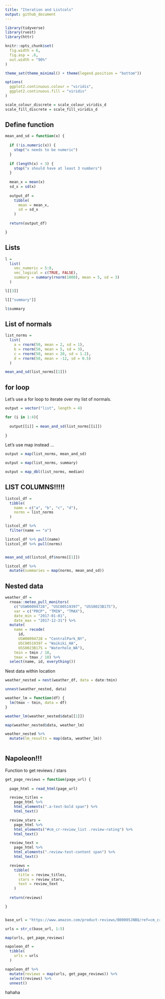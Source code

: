 ```yaml
---
title: "Iteration and Listcols"
output: github_document
---
```


```r
library(tidyverse)
library(rvest)
library(httr)

knitr::opts_chunk$set(
  fig.width = 6,
  fig.asp = .6,
  out.width = "90%"
)

theme_set(theme_minimal() + theme(legend.position = "bottom"))

options(
  ggplot2.continuous.colour = "viridis",
  ggplot2.continuous.fill = "viridis"
)

scale_colour_discrete = scale_colour_viridis_d
scale_fill_discrete = scale_fill_viridis_d
```


## Define function

```r
mean_and_sd = function(x) {
  
  if (!is.numeric(x)) {
    stop("x needs to be numeric")
  }
  
  if (length(x) < 3) {
    stop("x should have at least 3 numbers")
  }
  
  mean_x = mean(x)
  sd_x = sd(x)
  
  output_df =
    tibble(
      mean = mean_x,
      sd = sd_x
    )
  
  return(output_df)

}
```

## Lists

```r
l =
  list(
    vec_numeric = 5:8,
    vec_logical = c(TRUE, FALSE),
    summary = summary(rnorm(1000), mean = 5, sd = 3)
  )

l[[3]]

l[["summary"]]

l$summary
```


## List of normals

```r
list_norms =
  list(
    a = rnorm(50, mean = 2, sd = 1),
    b = rnorm(50, mean = 5, sd = 3),
    c = rnorm(50, mean = 20, sd = 1.2),
    d = rnorm(50, mean = -12, sd = 0.5)
  )

mean_and_sd(list_norms[[1]])
```


## for loop

Let's use a for loop to iterate over my list of normals.

```r
output = vector("list", length = 4)

for (i in 1:4){
  
  output[[i]] = mean_and_sd(list_norms[[i]])
  
}

```

Let's use map instead ...

```r
output = map(list_norms, mean_and_sd)

output = map(list_norms, summary)

output = map_dbl(list_norms, median)
```


## LIST COLUMNS!!!!!

```r
listcol_df =
  tibble(
    name = c("a", "b", "c", "d"),
    norms = list_norms
  )

listcol_df %>%
  filter(name == "a")

listcol_df %>% pull(name)
listcol_df %>% pull(norms)


mean_and_sd(listcol_df$norms[[1]])

listcol_df %>%
  mutate(summaries = map(norms, mean_and_sd))
```


## Nested data

```r
weather_df = 
  rnoaa::meteo_pull_monitors(
    c("USW00094728", "USC00519397", "USS0023B17S"),
    var = c("PRCP", "TMIN", "TMAX"), 
    date_min = "2017-01-01",
    date_max = "2017-12-31") %>%
  mutate(
    name = recode(
      id, 
      USW00094728 = "CentralPark_NY", 
      USC00519397 = "Waikiki_HA",
      USS0023B17S = "Waterhole_WA"),
    tmin = tmin / 10,
    tmax = tmax / 10) %>%
  select(name, id, everything())
```


Nest data within location

```r
weather_nested = nest(weather_df, data = date:tmin)

unnest(weather_nested, data)

weather_lm = function(df) {
  lm(tmax ~ tmin, data = df)
}

weather_lm(weather_nested$data[[1]])

map(weather_nested$data, weather_lm)

weather_nested %>%
  mutate(lm_results = map(data, weather_lm))
  


```


## Napoleon!!!

Function to get reviews / stars

```r
get_page_reviews = function(page_url) {
  
  page_html = read_html(page_url)

  review_titles = 
    page_html %>%
    html_elements(".a-text-bold span") %>%
    html_text()

  review_stars = 
    page_html %>%
    html_elements("#cm_cr-review_list .review-rating") %>%
    html_text()

  review_text = 
    page_html %>%
    html_elements(".review-text-content span") %>%
    html_text()

  reviews = 
    tibble(
      title = review_titles,
      stars = review_stars,
      text = review_text
    )
  
  return(reviews)

}


base_url = "https://www.amazon.com/product-reviews/B00005JNBQ/ref=cm_cr_arp_d_viewopt_rvwer?ie=UTF8&reviewerType=avp_only_reviews&sortBy=recent&pageNumber="

urls = str_c(base_url, 1:5)

map(urls, get_page_reviews)

napoleon_df =
  tibble(
    urls = urls
  )

napoleon_df %>%
  mutate(reviews = map(urls, get_page_reviews)) %>%
  select(reviews) %>%
  unnest()
```

hahaha


